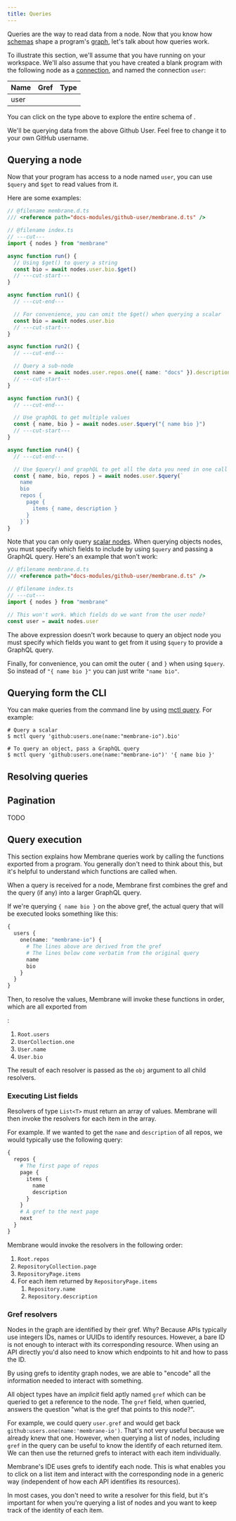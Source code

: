```yaml
---
title: Queries
---
```



Queries are the way to read data from a node. Now that you know how [schemas](/concepts/schema) shape a program's
[graph](/concepts/the-graph), let's talk about how queries work.

To illustrate this section, we'll assume that you have <Package name="github" /> running on your workspace. We'll also
assume that you have created a blank program with the following node as a [connection](/concepts/connections), and named
the connection `user`:

<table>
  <thead>
    <tr>
      <th>Name</th>
      <th>Gref</th>
      <th>Type</th>
    </tr>
  </thead>
  <tbody>
    <tr>
      <td>user</td>
      <td>
        <Gref value="github:users.one(name:'membrane-io')" />
      </td>
      <td>
        <Type client:load type={{ type: `User` }} packageName="github" memconfig={githubMemconfig} />
      </td>
    </tr>
  </tbody>
</table>

You can click on the type above to explore the entire schema of <Package name="github" />.

We'll be querying data from the above Github User. Feel free to change it to your own GitHub username.

## Querying a node

Now that your program has access to a node named `user`, you can use `$query` and `$get` to read values from it.

Here are some examples:

```ts twoslash /= (await.*)/
// @filename membrane.d.ts
/// <reference path="docs-modules/github-user/membrane.d.ts" />

// @filename index.ts
// ---cut---
import { nodes } from "membrane"

async function run() {
  // Using $get() to query a string
  const bio = await nodes.user.bio.$get()
  // ---cut-start---
}

async function run1() {
  // ---cut-end---

  // For convenience, you can omit the $get() when querying a scalar
  const bio = await nodes.user.bio
  // ---cut-start---
}

async function run2() {
  // ---cut-end---

  // Query a sub-node
  const name = await nodes.user.repos.one({ name: "docs" }).description
  // ---cut-start---
}

async function run3() {
  // ---cut-end---

  // Use graphQL to get multiple values
  const { name, bio } = await nodes.user.$query("{ name bio }")
  // ---cut-start---
}

async function run4() {
  // ---cut-end---

  // Use $query() and graphQL to get all the data you need in one call
  const { name, bio, repos } = await nodes.user.$query(`
    name
    bio
    repos {
      page {
        items { name, description }
      }
    }`)
}
```

Note that you can only query [scalar nodes](/concepts/schema#scalars-primitive-types). When querying objects nodes, you
must specify which fields to include by using `$query` and passing a GraphQL query. Here's an example that won't work:

```ts twoslash "await nodes.user"
// @filename membrane.d.ts
/// <reference path="docs-modules/github-user/membrane.d.ts" />

// @filename index.ts
// ---cut---
import { nodes } from "membrane"

// This won't work. Which fields do we want from the user node?
const user = await nodes.user
```

The above expression doesn't work because to query an object node you must specify which fields you want to get from it
using `$query` to provide a GraphQL query.

Finally, for convenience, you can omit the outer `{` and `}` when using `$query`. So instead of `"{ name bio }"` you can
just write `"name bio"`.

## Querying form the CLI

You can make queries from the command line by using [mctl query](/reference/cli#query). For example:

```shellsession
# Query a scalar
$ mctl query 'github:users.one(name:"membrane-io").bio'

# To query an object, pass a GraphQL query
$ mctl query 'github:users.one(name:"membrane-io")' '{ name bio }'
```

## Resolving queries

## Pagination

TODO

## Query execution

This section explains how Membrane queries work by calling the functions exported from a program. You generally don't
need to think about this, but it's helpful to understand which functions are called when.

When a query is received for a node, Membrane first combines the gref and the query (if any) into a larger GraphQL
query.

If we're querying `{ name bio }` on the above gref, the actual query that will be executed looks something like this:

```graphql
{
  users {
    one(name: "membrane-io") {
      # The lines above are derived from the gref
      # The lines below come verbatim from the original query
      name
      bio
    }
  }
}
```

Then, to resolve the values, Membrane will invoke these functions in order, which are all exported from

<Package name="github" />:

1. `Root.users`
2. `UserCollection.one`
3. `User.name`
4. `User.bio`

The result of each resolver is passed as the `obj` argument to all child resolvers.

### Executing List fields

Resolvers of type `List<T>` must return an array of values. Membrane will then invoke the resolvers for each item in the
array.

For example. If we wanted to get the `name` and `description` of all repos, we would typically use the following query:

```graphql
{
  repos {
    # The first page of repos
    page {
      items {
        name
        description
      }
    }
    # A gref to the next page
    next
  }
}
```

Membrane would invoke the resolvers in the following order:

1. `Root.repos`
2. `RepositoryCollection.page`
3. `RepositoryPage.items`
4. For each item returned by `RepositoryPage.items`
   1. `Repository.name`
   1. `Repository.description`

### Gref resolvers

Nodes in the graph are identified by their gref. Why? Because APIs typically use integers IDs, names or UUIDs to
identify resources. However, a bare ID is not enough to interact with its corresponding resource. When using an API
directly you'd also need to know which endpoints to hit and how to pass the ID.

By using grefs to identity graph nodes, we are able to "encode" all the information needed to interact with something.

All object types have an _implicit_ field aptly named `gref` which can be queried to get a reference to the node. The
`gref` field, when queried, answers the question "what is the gref that points to this node?".

For example, we could query `user.gref` and would get back `github:users.one(name:'membrane-io')`. That's not very
useful because we already knew that one. However, when querying a list of nodes, including `gref` in the query can be
useful to know the identify of each returned item. We can then use the returned grefs to interact with each item
individually.

Membrane's IDE uses grefs to identify each node. This is what enables you to click on a list item and interact with the
corresponding node in a generic way (independent of how each API identifies its resources).

In most cases, you don't need to write a resolver for this field, but it's important for when you're querying a list of
nodes and you want to keep track of the identity of each item.
